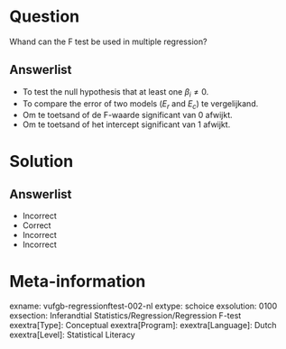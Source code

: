 Question
========
  
Whand can the F test be used in multiple regression?

  
Answerlist
----------
* To test the null hypothesis that at least one $\beta_{i} \neq 0$.
* To compare the error of two models ($E_{r}$ and $E_{c}$) te vergelijkand.
* Om te toetsand of de F-waarde significant van 0 afwijkt.
* Om te toetsand of het intercept significant van 1 afwijkt.


Solution
========

Answerlist
----------
* Incorrect
* Correct
* Incorrect
* Incorrect

Meta-information
================
exname: vufgb-regressionftest-002-nl
extype: schoice
exsolution: 0100
exsection: Inferandtial Statistics/Regression/Regression F-test
exextra[Type]: Conceptual
exextra[Program]: 
exextra[Language]: Dutch
exextra[Level]: Statistical Literacy
